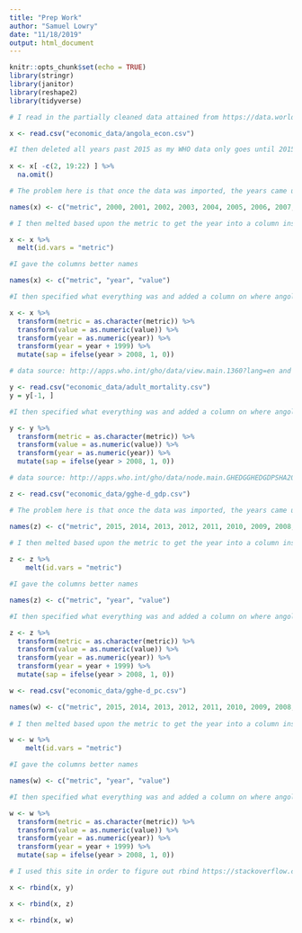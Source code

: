 ```yaml
---
title: "Prep Work"
author: "Samuel Lowry"
date: "11/18/2019"
output: html_document
---
```


```r
knitr::opts_chunk$set(echo = TRUE)
library(stringr)
library(janitor)
library(reshape2)
library(tidyverse)
```

```r
# I read in the partially cleaned data attained from https://data.worldbank.org/country/angola?view=chart

x <- read.csv("economic_data/angola_econ.csv")

#I then deleted all years past 2015 as my WHO data only goes until 2015
  
x <- x[ -c(2, 19:22) ] %>% 
  na.omit() 

# The problem here is that once the data was imported, the years came up with x in front of them, so I renamed them all. 

names(x) <- c("metric", 2000, 2001, 2002, 2003, 2004, 2005, 2006, 2007, 2008, 2009, 2010, 2011, 2012, 2013, 2014, 2015)

# I then melted based upon the metric to get the year into a column instead of row. 

x <- x %>% 
  melt(id.vars = "metric") 

#I gave the columns better names

names(x) <- c("metric", "year", "value")

#I then specified what everything was and added a column on where angola was recieving an IMF loan or not. Information on that found here: https://www.imf.org/external/np/fin/tad/extarr2.aspx?memberKey1=23&date1key=2019-10-31

x <- x %>% 
  transform(metric = as.character(metric)) %>%
  transform(value = as.numeric(value)) %>% 
  transform(year = as.numeric(year)) %>% 
  transform(year = year + 1999) %>% 
  mutate(sap = ifelse(year > 2008, 1, 0))
```


```r
# data source: http://apps.who.int/gho/data/view.main.1360?lang=en and I got rid of the first row because it was for 2016, and we are just working with 2000-2015

y <- read.csv("economic_data/adult_mortality.csv") 
y = y[-1, ]

#I then specified what everything was and added a column on where angola was recieving an IMF loan or not. Information on that found here: https://www.imf.org/external/np/fin/tad/extarr2.aspx?memberKey1=23&date1key=2019-10-31

y <- y %>% 
  transform(metric = as.character(metric)) %>%
  transform(value = as.numeric(value)) %>% 
  transform(year = as.numeric(year)) %>% 
  mutate(sap = ifelse(year > 2008, 1, 0))
```

```r
# data source: http://apps.who.int/gho/data/node.main.GHEDGGHEDGDPSHA2011?lang=en

z <- read.csv("economic_data/gghe-d_gdp.csv") 

# The problem here is that once the data was imported, the years came up with x in front of them, so I renamed them all.

names(z) <- c("metric", 2015, 2014, 2013, 2012, 2011, 2010, 2009, 2008, 2007, 2006, 2005, 2004, 2003, 2002, 2001, 2000)
 
# I then melted based upon the metric to get the year into a column instead of row. 

z <- z %>% 
    melt(id.vars = "metric")

#I gave the columns better names

names(z) <- c("metric", "year", "value")

#I then specified what everything was and added a column on where angola was recieving an IMF loan or not. Information on that found here: https://www.imf.org/external/np/fin/tad/extarr2.aspx?memberKey1=23&date1key=2019-10-31

z <- z %>% 
  transform(metric = as.character(metric)) %>%
  transform(value = as.numeric(value)) %>% 
  transform(year = as.numeric(year)) %>% 
  transform(year = year + 1999) %>% 
  mutate(sap = ifelse(year > 2008, 1, 0))
```

```r
w <- read.csv("economic_data/gghe-d_pc.csv") 

names(w) <- c("metric", 2015, 2014, 2013, 2012, 2011, 2010, 2009, 2008, 2007, 2006, 2005, 2004, 2003, 2002, 2001, 2000)
 
# I then melted based upon the metric to get the year into a column instead of row. 

w <- w %>% 
    melt(id.vars = "metric")

#I gave the columns better names

names(w) <- c("metric", "year", "value")

#I then specified what everything was and added a column on where angola was recieving an IMF loan or not. Information on that found here: https://www.imf.org/external/np/fin/tad/extarr2.aspx?memberKey1=23&date1key=2019-10-31

w <- w %>% 
  transform(metric = as.character(metric)) %>%
  transform(value = as.numeric(value)) %>% 
  transform(year = as.numeric(year)) %>% 
  transform(year = year + 1999) %>% 
  mutate(sap = ifelse(year > 2008, 1, 0))
```

```r
# I used this site in order to figure out rbind https://stackoverflow.com/questions/10358680/adding-a-one-dataframe-to-the-the-end-of-another-data-frame-in-r and then compiled all the needed data into 

x <- rbind(x, y)

x <- rbind(x, z)

x <- rbind(x, w)
```

